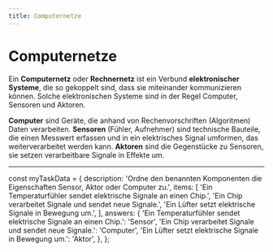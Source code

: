 ```yaml
---
title: Computernetze
---
```


# Computernetze

Ein **Computernetz** oder **Rechnernetz** ist ein Verbund **elektronischer Systeme**, die so gekoppelt sind, dass sie miteinander kommunizieren können. Solche elektronischen Systeme sind in der Regel Computer, Sensoren und Aktoren. 

**Computer** sind Geräte, die anhand von Rechenvorschriften (Algoritmen) Daten verarbeiten. 
**Sensoren** (Fühler, Aufnehmer) sind technische Bauteile, die einen Messwert erfassen und in ein elektrisches Signal umformen, das weiterverarbeitet werden kann. **Aktoren** sind die Gegenstücke zu Sensoren, sie setzen verarbeitbare Signale in Effekte um.

---


const myTaskData = {
description: 'Ordne den benannten Komponenten die Eigenschaften Sensor, Aktor oder Computer zu.',
  items: [
    'Ein Temperaturfühler sendet elektrische Signale an einen Chip.',
    'Ein Chip verarbeitet Signale und sendet neue Signale.',
    'Ein Lüfter setzt elektrische Signale in Bewegung um.',
  ],
  answers: {
    'Ein Temperaturfühler sendet elektrische Signale an einen Chip.': 'Sensor',
    'Ein Chip verarbeitet Signale und sendet neue Signale.': 'Computer',
    'Ein Lüfter setzt elektrische Signale in Bewegung um.': 'Aktor',
  },
};

<InteractiveTask taskData={myTaskData} />
